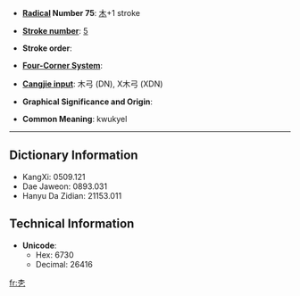 * '''[[Wiktionary:Chinese radical index| Radical]] Number 75''': [[Wiktionary:Chinese radical index 木|木]]+1 stroke

* '''[[Wiktionary:Chinese total strokes index|Stroke number]]''': [[Wiktionary:Chinese total strokes index 5|5]]

* '''Stroke order''': 

* '''[[Wiktionary:Chinese four corner index|Four-Corner System]]''': 

* '''[[Wiktionary:Chinese Cangjie index|Cangjie input]]''': 木弓 (DN), X木弓 (XDN)

* '''Graphical Significance and Origin''': 

* '''Common Meaning''': kwukyel

----

== Dictionary Information ==

* KangXi: 0509.121
* Dae Jaweon: 0893.031
* Hanyu Da Zidian: 21153.011

== Technical Information ==

* '''Unicode''':
** Hex: 6730
** Decimal: 26416

[[fr:朰]]